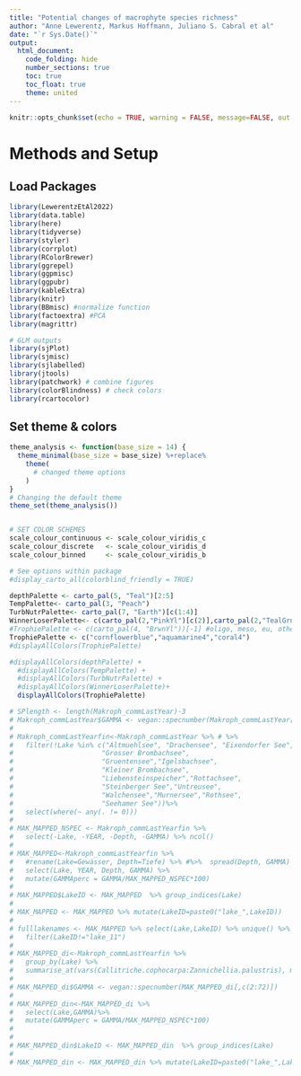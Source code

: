```yaml
---
title: "Potential changes of macrophyte species richness"
author: "Anne Lewerentz, Markus Hoffmann, Juliano S. Cabral et al"
date: "`r Sys.Date()`"
output:
  html_document:
    code_folding: hide
    number_sections: true
    toc: true
    toc_float: true
    theme: united
---
```


```r
knitr::opts_chunk$set(echo = TRUE, warning = FALSE, message=FALSE, out.width = "80%")
```


# Methods and Setup 
## Load Packages 
```r
library(LewerentzEtAl2022)
library(data.table)
library(here)
library(tidyverse)
library(styler)
library(corrplot)
library(RColorBrewer)
library(ggrepel)
library(ggpmisc)
library(ggpubr)
library(kableExtra)
library(knitr)
library(BBmisc) #normalize function
library(factoextra) #PCA
library(magrittr)

# GLM outputs
library(sjPlot)
library(sjmisc)
library(sjlabelled)
library(jtools)
library(patchwork) # combine figures
library(colorBlindness) # check colors
library(rcartocolor)

```



## Set theme & colors
```r

theme_analysis <- function(base_size = 14) {
  theme_minimal(base_size = base_size) %+replace%
    theme(
      # changed theme options
    )
}
# Changing the default theme
theme_set(theme_analysis())


# SET COLOR SCHEMES
scale_colour_continuous <- scale_colour_viridis_c
scale_colour_discrete   <- scale_colour_viridis_d
scale_colour_binned     <- scale_colour_viridis_b

# See options within package
#display_carto_all(colorblind_friendly = TRUE)

depthPalette <- carto_pal(5, "Teal")[2:5]
TempPalette<- carto_pal(3, "Peach")
TurbNutrPalette<- carto_pal(7, "Earth")[c(1:4)]
WinnerLoserPalette<- c(carto_pal(2,"PinkYl")[c(2)],carto_pal(2,"TealGrn")[c(1)])
#TrophiePalette <- c(carto_pal(4, "BrwnYl"))[-1] #oligo, meso, eu, others
TrophiePalette <- c("cornflowerblue","aquamarine4","coral4")
#displayAllColors(TrophiePalette)

#displayAllColors(depthPalette) + 
  #displayAllColors(TempPalette) + 
  #displayAllColors(TurbNutrPalette) +
  #displayAllColors(WinnerLoserPalette)+
  displayAllColors(TrophiePalette)
```


```r
# SPlength <- length(Makroph_commLastYear)-3
# Makroph_commLastYear$GAMMA <- vegan::specnumber(Makroph_commLastYear[,c(4:85)])
# 
# Makroph_commLastYearfin<-Makroph_commLastYear %>% # %>%
#   filter(!Lake %in% c("Altmuehlsee", "Drachensee", "Eixendorfer See",
#                      "Grosser Brombachsee",
#                      "Gruentensee","Igelsbachsee", 
#                      "Kleiner Brombachsee",
#                      "Liebensteinspeicher","Rottachsee", 
#                      "Steinberger See","Untreusee",
#                      "Walchensee","Murnersee","Rothsee",
#                      "Seehamer See"))%>%
#   select(where(~ any(. != 0)))
# 
# MAK_MAPPED_NSPEC <- Makroph_commLastYearfin %>%
#   select(-Lake, -YEAR, -Depth, -GAMMA) %>% ncol()
# 
# MAK_MAPPED<-Makroph_commLastYearfin %>% 
#   #rename(Lake=Gewässer, Depth=Tiefe) %>% #%>%  spread(Depth, GAMMA)
#   select(Lake, YEAR, Depth, GAMMA) %>%
#   mutate(GAMMAperc = GAMMA/MAK_MAPPED_NSPEC*100)
# 
# MAK_MAPPED$LakeID <- MAK_MAPPED  %>% group_indices(Lake) 
# 
# MAK_MAPPED <- MAK_MAPPED %>% mutate(LakeID=paste0("lake_",LakeID))
# 
# fulllakenames <- MAK_MAPPED %>% select(Lake,LakeID) %>% unique() %>%
#   filter(LakeID!="lake_11")
# 
# MAK_MAPPED_di<-Makroph_commLastYearfin %>% 
#   group_by(Lake) %>% 
#   summarise_at(vars(Callitriche.cophocarpa:Zannichellia.palustris), mean, na.rm = TRUE)
#   
# MAK_MAPPED_di$GAMMA <- vegan::specnumber(MAK_MAPPED_di[,c(2:72)])
# 
# MAK_MAPPED_din<-MAK_MAPPED_di %>%
#   select(Lake,GAMMA)%>%
#   mutate(GAMMAperc = GAMMA/MAK_MAPPED_NSPEC*100)
# 
# 
# MAK_MAPPED_din$LakeID <- MAK_MAPPED_din  %>% group_indices(Lake) 
# 
# MAK_MAPPED_din <- MAK_MAPPED_din %>% mutate(LakeID=paste0("lake_",LakeID))
```

